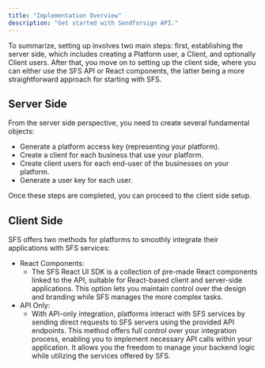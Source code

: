 ```yaml
---
title: "Implementation Overview"
description: "Get started with Sendforsign API."
---
```


To summarize, setting up involves two main steps: first, establishing the server side, which includes creating a 
Platform user, a Client, and optionally Client users. After that, you move on to setting up the client side, where 
you can either use the SFS API or React components, the latter being a more straightforward approach for starting with SFS.

## Server Side

From the server side perspective, you need to create several fundamental objects:

- Generate a platform access key (representing your platform).
- Create a client for each business that use your platform.
- Create client users for each end-user of the businesses on your platform.
- Generate a user key for each user.

Once these steps are completed, you can proceed to the client side setup.

## Client Side

SFS offers two methods for platforms to smoothly integrate their applications with SFS services:

- React Components:
    - The SFS React UI SDK is a collection of pre-made React components linked to the API, suitable for 
    React-based client and server-side applications. This option lets you maintain control over the design and 
    branding while SFS manages the more complex tasks.
- API Only:
    - With API-only integration, platforms interact with SFS services by sending direct requests to SFS servers 
    using the provided API endpoints. This method offers full control over your integration process, enabling you to 
    implement necessary API calls within your application. It allows you the freedom to manage your backend logic while 
    utilizing the services offered by SFS.